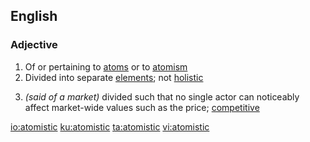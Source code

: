 ==English==

===Adjective===
{{en-adj}}

# Of or pertaining to [[atom]]s or to [[atomism]]
# Divided into separate [[element]]s; not [[holistic]]
# {{context|economics|lang=en}} ''(said of a market)'' divided such that no single actor can noticeably affect market-wide values such as the price; [[competitive]]

[[io:atomistic]]
[[ku:atomistic]]
[[ta:atomistic]]
[[vi:atomistic]]